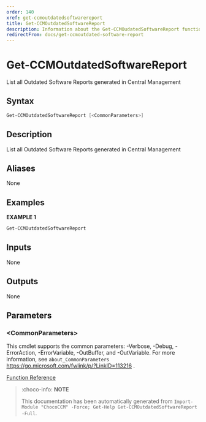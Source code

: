 ```yaml
---
order: 140
xref: get-ccmoutdatedsoftwarereport
title: Get-CCMOutdatedSoftwareReport
description: Information about the Get-CCMOudatedSoftwareReport function
redirectFrom: docs/get-ccmoutdated-software-report
---
```


# Get-CCMOutdatedSoftwareReport

<!-- This documentation is automatically generated from /Get-CCMOutdatedSoftwareReport.ps1 using GenerateDocs.ps1. Contributions are welcome at the original location(s). -->

List all Outdated Software Reports generated in Central Management

## Syntax

~~~powershell
Get-CCMOutdatedSoftwareReport [<CommonParameters>]
~~~

## Description

List all Outdated Software Reports generated in Central Management


## Aliases

None

## Examples

 **EXAMPLE 1**

~~~powershell
Get-CCMOutdatedSoftwareReport

~~~

## Inputs

None

## Outputs

None

## Parameters

### &lt;CommonParameters&gt;

This cmdlet supports the common parameters: -Verbose, -Debug, -ErrorAction, -ErrorVariable, -OutBuffer, and -OutVariable. For more information, see `about_CommonParameters` https://go.microsoft.com/fwlink/p/?LinkID=113216 .



[Function Reference](xref:chococcm-functions)

> :choco-info: **NOTE**
> 
> This documentation has been automatically generated from `Import-Module "ChocoCCM" -Force; Get-Help Get-CCMOutdatedSoftwareReport -Full`.
